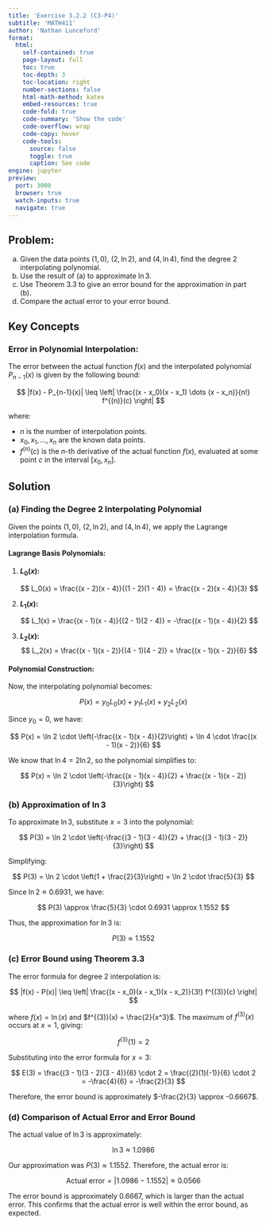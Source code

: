 ```yaml
---
title: 'Exercise 3.2.2 (C3-P4)'
subtitle: 'MATH411'
author: 'Nathan Lunceford'
format:
  html:
    self-contained: true
    page-layout: full
    toc: true
    toc-depth: 3
    toc-location: right
    number-sections: false
    html-math-method: katex
    embed-resources: true
    code-fold: true
    code-summary: 'Show the code'
    code-overflow: wrap
    code-copy: hover
    code-tools:
      source: false
      toggle: true
      caption: See code
engine: jupyter
preview:
  port: 3000
  browser: true
  watch-inputs: true
  navigate: true
---
```


## **Problem:**

(a) Given the data points $(1, 0)$, $(2, \ln 2)$, and $(4, \ln 4)$, find the degree 2 interpolating polynomial.  
(b) Use the result of (a) to approximate $\ln 3$.  
(c) Use Theorem 3.3 to give an error bound for the approximation in part (b).  
(d) Compare the actual error to your error bound.

## **Key Concepts**

### **Error in Polynomial Interpolation:**

The error between the actual function $f(x)$ and the interpolated polynomial $P_{n-1}(x)$ is given by the following bound:

$$
|f(x) - P_{n-1}(x)| \leq \left| \frac{(x - x_0)(x - x_1) \dots (x - x_n)}{n!} f^{(n)}(c) \right|
$$

where:

- $n$ is the number of interpolation points.
- $x_0, x_1, \dots, x_n$ are the known data points.
- $f^{(n)}(c)$ is the $n$-th derivative of the actual function $f(x)$, evaluated at some point $c$ in the interval $[x_0, x_n]$.

## **Solution**

### **(a) Finding the Degree 2 Interpolating Polynomial**

Given the points $(1, 0)$, $(2, \ln 2)$, and $(4, \ln 4)$, we apply the Lagrange interpolation formula.

#### **Lagrange Basis Polynomials:**

1. **$L_0(x)$:**

   $$
   L_0(x) = \frac{(x - 2)(x - 4)}{(1 - 2)(1 - 4)} = \frac{(x - 2)(x - 4)}{3}
   $$

2. **$L_1(x)$:**

   $$
   L_1(x) = \frac{(x - 1)(x - 4)}{(2 - 1)(2 - 4)} = -\frac{(x - 1)(x - 4)}{2}
   $$

3. **$L_2(x)$:**
   $$
   L_2(x) = \frac{(x - 1)(x - 2)}{(4 - 1)(4 - 2)} = \frac{(x - 1)(x - 2)}{6}
   $$

#### **Polynomial Construction:**

Now, the interpolating polynomial becomes:

$$
P(x) = y_0 L_0(x) + y_1 L_1(x) + y_2 L_2(x)
$$

Since $y_0 = 0$, we have:

$$
P(x) = \ln 2 \cdot \left(-\frac{(x - 1)(x - 4)}{2}\right) + \ln 4 \cdot \frac{(x - 1)(x - 2)}{6}
$$

We know that $\ln 4 = 2 \ln 2$, so the polynomial simplifies to:

$$
P(x) = \ln 2 \cdot \left(-\frac{(x - 1)(x - 4)}{2} + \frac{(x - 1)(x - 2)}{3}\right)
$$

### **(b) Approximation of $\ln 3$**

To approximate $\ln 3$, substitute $x = 3$ into the polynomial:

$$
P(3) = \ln 2 \cdot \left(-\frac{(3 - 1)(3 - 4)}{2} + \frac{(3 - 1)(3 - 2)}{3}\right)
$$

Simplifying:

$$
P(3) = \ln 2 \cdot \left(1 + \frac{2}{3}\right) = \ln 2 \cdot \frac{5}{3}
$$

Since $\ln 2 \approx 0.6931$, we have:

$$
P(3) \approx \frac{5}{3} \cdot 0.6931 \approx 1.1552
$$

Thus, the approximation for $\ln 3$ is:

$$
P(3) \approx 1.1552
$$

### **(c) Error Bound using Theorem 3.3**

The error formula for degree 2 interpolation is:

$$
|f(x) - P(x)| \leq \left| \frac{(x - x_0)(x - x_1)(x - x_2)}{3!} f^{(3)}(c) \right|
$$

where $f(x) = \ln(x)$ and $f^{(3)}(x) = \frac{2}{x^3}$. The maximum of $f^{(3)}(x)$ occurs at $x = 1$, giving:

$$
f^{(3)}(1) = 2
$$

Substituting into the error formula for $x = 3$:

$$
E(3) = \frac{(3 - 1)(3 - 2)(3 - 4)}{6} \cdot 2 = \frac{(2)(1)(-1)}{6} \cdot 2 = -\frac{4}{6} = -\frac{2}{3}
$$

Therefore, the error bound is approximately $-\frac{2}{3} \approx -0.6667$.

### **(d) Comparison of Actual Error and Error Bound**

The actual value of $\ln 3$ is approximately:

$$
\ln 3 \approx 1.0986
$$

Our approximation was $P(3) \approx 1.1552$. Therefore, the actual error is:

$$
\text{Actual error} = |1.0986 - 1.1552| \approx 0.0566
$$

The error bound is approximately $0.6667$, which is larger than the actual error. This confirms that the actual error is well within the error bound, as expected.
